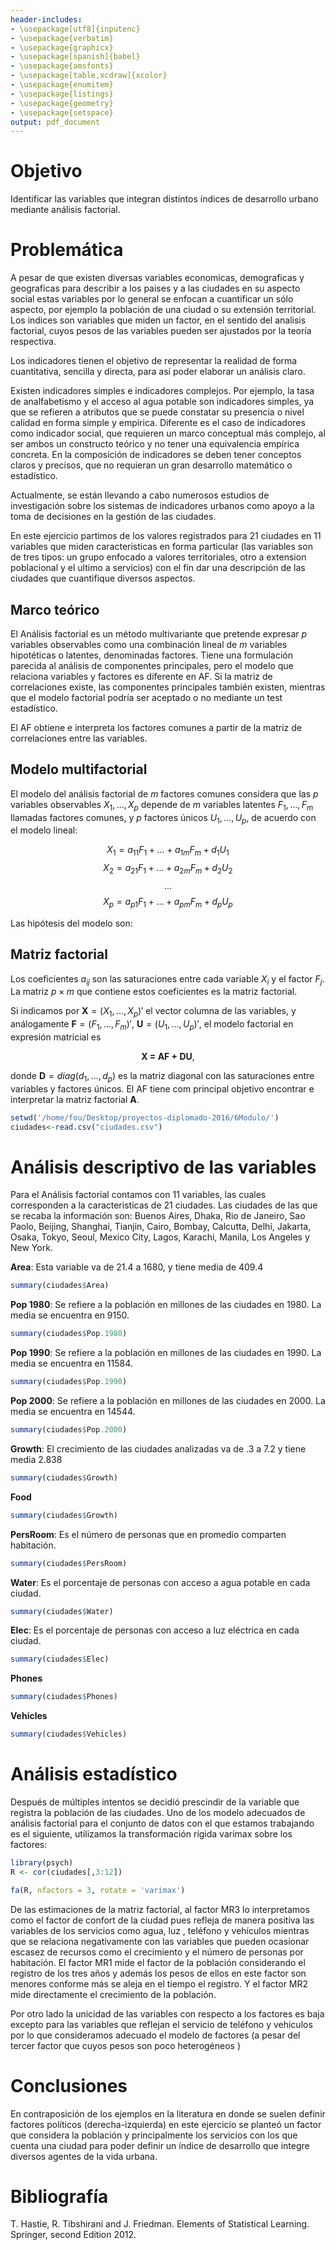```yaml
---
header-includes:
- \usepackage[utf8]{inputenc}
- \usepackage{verbatim}
- \usepackage{graphicx}
- \usepackage[spanish]{babel}
- \usepackage{amsfonts}
- \usepackage[table,xcdraw]{xcolor}
- \usepackage{enumitem}
- \usepackage{listings}
- \usepackage{geometry}
- \usepackage{setspace}
output: pdf_document
---
```


\begin{titlepage}
\begin{center}
\vspace*{0in}

\begin{figure}[htb]
\centering
\includegraphics[ width = 8cm ]{images/fesa.png}
\end{figure}
\vspace*{0.25in}
\large{Universidad Nacional Autónoma de México}\\
\vspace*{0.5in}

Facultad de Estudios Superiores Acatlán\\
\vspace*{0.5in}

Técnicas estadísticas y minería de datos\\
\vspace*{0.5in}

Módulo VI. Análisis de varianza, factorial y de correspondencias y técnicas de estadística multivariada \\
\vspace*{0.5in}

\begin{large}
Práctica 3: \\
\end{large}

\vspace*{0.2in}
\begin{Large}
\textbf{Índices de desarrollo urbano} \\
\end{Large}

\vspace*{0.5in}
Camacho Ortíz Yuly \\
García Ramírez José Antonio \\
Méndez Ramírez Kenny Yahir \\
Vera Luna Maximiliano \\ 

\vspace*{1in}
Septiembre 2016 \\
\vspace*{0.05in}
\rule{80mm}{0.1mm}\\
\vspace*{0.1in}

\end{center}

\end{titlepage}

\tableofcontents{}

\newpage

# Objetivo 

Identificar las variables que integran distintos índices de desarrollo urbano mediante análisis factorial. 

# Problemática

A pesar de que existen diversas variables economicas, demograficas y geograficas para describir a los paises y a las ciudades en su aspecto
 social estas variables por lo general se enfocan a cuantificar un sólo aspecto, por ejemplo la población de una ciudad o su extensión territorial.
 Los indices son variables que miden un factor, en el sentido del analisis factorial, cuyos pesos de las variables pueden ser ajustados por la teoría respectiva.

 Los indicadores tienen el objetivo de representar la realidad de forma cuantitativa, sencilla y directa, para así poder elaborar un análisis claro.

Existen indicadores simples e indicadores complejos. Por ejemplo, la tasa de analfabetismo y el acceso al agua potable son indicadores simples,
 ya que se refieren a atributos que se puede constatar su presencia o nivel calidad en forma simple y empírica. Diferente es el caso de indicadores 
 como indicador social, que requieren un marco conceptual más complejo, al ser ambos un constructo teórico y no tener una equivalencia empírica concreta.
 En la composición de indicadores se deben tener conceptos claros y precisos, que no requieran un gran desarrollo matemático o estadístico.

 Actualmente, se están llevando a cabo numerosos estudios de investigación sobre los sistemas de indicadores urbanos como apoyo a la toma de decisiones 
 en la gestión de las ciudades.
 
 
En este ejercicio partimos de los valores registrados para 21 ciudades en 11 variables que miden caracteristicas en forma particular 
(las variables son de tres tipos: un grupo enfocado a valores territoriales, otro a extension poblacional y el ultimo a servicios) con el
 fin dar una descripción de las ciudades que cuantifique diversos aspectos.
 
 \newpage

## Marco teórico

El Análisis factorial es un método multivariante que pretende expresar $p$ variables observables como una combinación lineal de $m$ variables hipotéticas o latentes, denominadas factores. Tiene una formulación parecida al análisis de componentes principales, pero el modelo que relaciona variables y factores es diferente en AF. Si la matriz de correlaciones existe, las componentes principales también existen, mientras que el modelo factorial podría ser aceptado o no mediante un test estadístico.

El AF obtiene e interpreta los factores comunes a partir de la matriz de correlaciones entre las variables.

## Modelo multifactorial

El modelo del análisis factorial de $m$ factores comunes considera que las $p$ variables observables $X_{1},...,X_{p}$ depende de $m$ variables latentes $F_{1},\ldots,F_{m}$ llamadas factores comunes, y $p$ factores únicos $U_{1},...,U_{p}$, de acuerdo con el modelo lineal:

$$X_{1} = a_{11}F_{1} + ... + a_{1m}F_{m} + d_{1}U_{1}$$
$$X_{2} = a_{21}F_{1} + ... + a_{2m}F_{m} + d_{2}U_{2}$$
$$                      ...                           $$
$$X_{p} = a_{p1}F_{1} + ... + a_{pm}F_{m} + d_{p}U_{p}$$

Las hipótesis del modelo son:

\begin{itemize}
\item Los factores comunes y los factores únicos están incorrelacionados dos a dos.
\item Los factores comunes están incorrelacionados con los factores únicos.
\item Tanto los factores comunes como los factores únicos son variables reducidas (media cero y varianza uno).
\end{itemize}

## Matriz factorial

Los coeficientes $a_{ij}$ son las saturaciones entre cada variable $X_{i}$ y el factor $F_{j}$. La matriz $p \times m$ que contiene estos coeficientes es la matriz factorial.

Si indicamos por $\textbf{X} = (X_{1},...,X_{p})'$ el vector columna de las variables, y análogamente $\textbf{F} = (F_{1},...,F_{m})'$, $\textbf{U} = (U_{1},...,U_{p})'$, el modelo factorial en expresión matricial es 

$$\textbf{X = AF + DU},$$

donde $\textbf{D} = diag(d_{1},...,d_{p})$ es la matriz diagonal con las saturaciones entre variables y factores únicos. El AF tiene com principal objetivo encontrar e interpretar la matriz factorial $\textbf{A}$.

```r
setwd('/home/fou/Desktop/proyectos-diplomado-2016/6Modulo/')
ciudades<-read.csv("ciudades.csv")
```

# Análisis descriptivo de las variables

Para el Análisis factorial contamos con 11 variables, las cuales corresponden a la caracteristicas de 21 ciudades. Las ciudades de las que se recaba la información son: Buenos Aires, Dhaka, Rio de Janeiro, Sao Paolo, Beijing, Shanghai, Tianjin, Cairo, Bombay, Calcutta, Delhi, Jakarta, Osaka, Tokyo, Seoul, Mexico City, Lagos, Karachi, Manila, Los Angeles y New York.

$\textbf{Area}$: Esta variable va de 21.4 a 1680, y tiene media de 409.4  

```r
summary(ciudades$Area)
```

$\textbf{Pop 1980}$: Se refiere a la población en millones de las ciudades en 1980. La media se encuentra en 9150.  
```r
summary(ciudades$Pop.1980)
```
$\textbf{Pop 1990}$: Se refiere a la población en millones de las ciudades en 1990. La media se encuentra en 11584.  
```r
summary(ciudades$Pop.1990)
```
$\textbf{Pop 2000}$: Se refiere a la población en millones de las ciudades en 2000. La media se encuentra en 14544.  
```r
summary(ciudades$Pop.2000)
```
$\textbf{Growth}$: El crecimiento de las ciudades analizadas va de .3 a 7.2 y tiene media 2.838
```r
summary(ciudades$Growth)
```
$\textbf{Food}$
```r
summary(ciudades$Growth)
```
$\textbf{PersRoom}$: Es el número de personas que en promedio comparten habitación.
```r
summary(ciudades$PersRoom)
```
$\textbf{Water}$: Es el porcentaje de personas con acceso a agua potable en cada ciudad.
```r
summary(ciudades$Water)
```
$\textbf{Elec}$: Es el porcentaje de personas con acceso a luz eléctrica en cada ciudad.
```r
summary(ciudades$Elec)
```
$\textbf{Phones}$
```r
summary(ciudades$Phones)
```
$\textbf{Vehicles}$
```r
summary(ciudades$Vehicles)
```



# Análisis estadístico

Después de múltiples intentos se decidió prescindir de la variable que registra la población de las ciudades. Uno de los modelo adecuados de análisis factorial para el conjunto de datos con el que estamos trabajando es el siguiente, utilizamos la transformación rígida varimax sobre los factores:


```r
library(psych)
R <- cor(ciudades[,3:12])

fa(R, nfactors = 3, rotate = 'varimax')
```


De las estimaciones de la matriz factorial, al factor MR3 lo interpretamos como el factor de confort de la ciudad pues refleja de manera positiva  las variables de los servicios como agua, luz , teléfono y vehículos  mientras que se relaciona negativamente con las variables que pueden ocasionar escasez de recursos como el crecimiento y el número de personas por habitación. El factor MR1 mide el factor de la población considerando el registro de los tres años y además los pesos de ellos en este factor son menores conforme más se aleja en el tiempo el registro. Y el factor MR2 mide directamente el crecimiento de la población.
 
Por otro lado la unicidad de las variables con respecto a los factores es baja excepto para las variables que reflejan el servicio de teléfono y vehículos por lo que consideramos adecuado el modelo de factores (a pesar del tercer factor que cuyos pesos son poco heterogéneos )



# Conclusiones


En contraposición de los ejemplos en la literatura en donde se suelen definir factores políticos (derecha-izquierda) en este ejercicio se planteó un factor que considera la población y principalmente los servicios con los que cuenta una ciudad para poder definir un índice de desarrollo que integre diversos agentes de la vida urbana.






 
# Bibliografía


T. Hastie, R. Tibshirani and J. Friedman. Elements of Statistical Learning. Springer, second Edition 2012.

